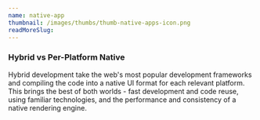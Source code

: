 ```yaml
---
name: native-app
thumbnail: /images/thumbs/thumb-native-apps-icon.png
readMoreSlug:
---
```


### Hybrid vs Per-Platform Native

Hybrid development take the web's most popular development frameworks and compiling the code into a native UI format for each relevant platform. This brings the best of both worlds - fast development and code reuse, using familiar technologies, and the performance and consistency of a native rendering engine.
